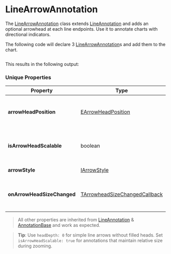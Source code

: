 
# LineArrowAnnotation

The [LineArrowAnnotation](https://www.scichart.com/documentation/js/v4/typedoc/classes/linearrowannotation.html) class extends [LineAnnotation](https://www.scichart.com/documentation/js/v4/typedoc/classes/lineannotation.html) and adds an optional arrowhead at each line endpoints. Use it to annotate charts with directional indicators.

The following code will declare 3 [LineArrowAnnotation](https://www.scichart.com/documentation/js/v4/typedoc/classes/linearrowannotation.html)s and add them to the chart.

```ts file=./demo.js start=#region_A_start end=#region_A_end
```

This results in the following output:

<ChartPreviewWrapper />

### Unique Properties
| Property | Type | Default | Description |
|----------|------|---------|-------------|
| **arrowHeadPosition** | [EArrowHeadPosition](https://www.scichart.com/documentation/js/v4/typedoc/enums/earrowheadposition.html) | *End* | Where to place the arrowhead(s) -> Start, End, Start&End |
| **isArrowHeadScalable** | boolean | *false* | Whether to scale the arrowhead size with zooming. |
| **arrowStyle** | [IArrowStyle](https://www.scichart.com/documentation/js/v4/typedoc/interfaces/iarrowstyle.html) | - | Arrowhead style options. |
| **onArrowHeadSizeChanged** | [TArrowheadSizeChangedCallback](https://www.scichart.com/documentation/js/v4/typedoc/index.html#tarrowheadsizechangedcallback) | *undefined* | Callback to modify arrowhead size based on angle. |

> All other properties are inherited from [LineAnnotation](https://www.scichart.com/documentation/js/v4/typedoc/classes/lineannotation.html) & [AnnotationBase](https://www.scichart.com/documentation/js/v4/typedoc/classes/annotationbase.html) and work as expected.

> **Tip**: Use `headDepth: 0` for simple line arrows without filled heads. Set `isArrowHeadScalable: true` for annotations that maintain relative size during zooming.